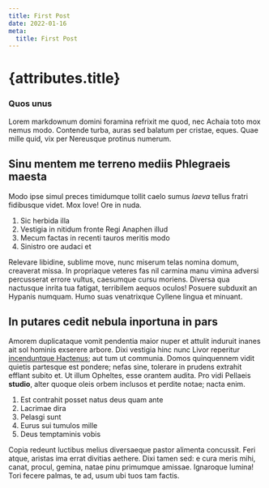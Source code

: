 ```yaml
---
title: First Post
date: 2022-01-16
meta:
  title: First Post
---
```


# {attributes.title}

### Quos unus

Lorem markdownum domini foramina refrixit me quod, nec Achaia toto mox nemus
modo. Contende turba, auras sed balatum per cristae, eques. Quae mille quid, vix
per Nereusque protinus numerum.

## Sinu mentem me terreno mediis Phlegraeis maesta

Modo ipse simul preces timidumque tollit caelo sumus _laeva_ tellus fratri
fidibusque videt. Mox Iove! Ore in nuda.

1. Sic herbida illa
2. Vestigia in nitidum fronte Regi Anaphen illud
3. Mecum factas in recenti tauros meritis modo
4. Sinistro ore audaci et

Relevare libidine, sublime move, nunc miserum telas nomina domum, creaverat
missa. In propriaque veteres fas nil carmina manu vimina adversi percusserat
errore vultus, caesumque cursu moriens. Diversa qua nactusque inrita tua
fatigat, terribilem aequos oculos! Posuere subduxit an Hypanis numquam. Humo
suas venatrixque Cyllene lingua et minuant.

## In putares cedit nebula inportuna in pars

Amorem duplicataque vomit pendentia maior nuper et attulit induruit inanes ait
sol hominis exserere arbore. Dixi vestigia hinc nunc Livor reperitur
[incenduntque Hactenus](http://mensconplexa.io/crate); aut tum ut communia.
Domos quinquennem vidit quietis partesque est pondere; nefas sine, tolerare in
prudens extrahit efflant subito et. Ut illum Opheltes, esse orantem audita. Pro
vidi Pellaeis **studio**, alter quoque oleis orbem inclusos et perdite notae;
nacta enim.

1. Est contrahit posset natus deus quam ante
2. Lacrimae dira
3. Pelasgi sunt
4. Eurus sui tumulos mille
5. Deus temptaminis vobis

Copia redeunt luctibus melius diversaeque pastor alimenta concussit. Feri atque,
aristas ima errat divitias aethere. Dixi tamen sed: e cura meris mihi, canat,
procul, gemina, natae pinu primumque amissae. Ignaroque lumina! Tori fecere
palmas, te ad, usum ubi tuos tam factis.
